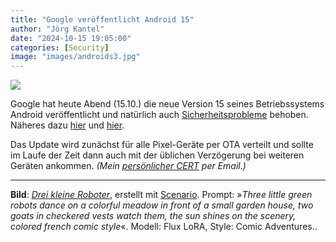 ```yaml
---
title: "Google veröffentlicht Android 15"
author: "Jörg Kantel"
date: "2024-10-15 19:05:00"
categories: [Security]
image: "images/androids3.jpg"
---
```


[![](images/androids3-b.jpg)](https://www.flickr.com/photos/schockwellenreiter/54068395422/)

Google hat heute Abend (15.10.) die neue Version 15 seines Betriebssystems Android veröffentlicht und natürlich auch [Sicherheitsprobleme](https://source.android.com/docs/security/bulletin/android-15?hl=de) behoben. Näheres dazu [hier](https://blog.google/intl/de-de/produkte/android-chrome-mehr/android-15/) und [hier](https://www.android.com/android-15/). 

Das Update wird zunächst für alle Pixel-Geräte per OTA verteilt und sollte im Laufe der Zeit dann auch mit der üblichen Verzögerung bei weiteren Geräten ankommen. *(Mein [persönlicher CERT](https://wwwuser.gwdguser.de/~mreiman1/) per Email.)*

---

**Bild**: *[Drei kleine Roboter](https://www.flickr.com/photos/schockwellenreiter/54068395422/)*, erstellt mit [Scenario](http://cognitiones.kantel-chaos-team.de/technikgeschichte/rechnerundnetze/scenario.html). Prompt: »*Three little green robots dance on a colorful meadow in front of a small garden house, two goats in checkered vests watch them, the sun shines on the scenery, colored french comic style*«. Modell: Flux LoRA, Style: Comic Adventures..